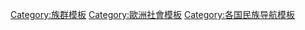 [[Category:族群模板|Category:族群模板]]
[[Category:歐洲社會模板|Category:歐洲社會模板]]
[[Category:各国民族导航模板|Category:各国民族导航模板]]